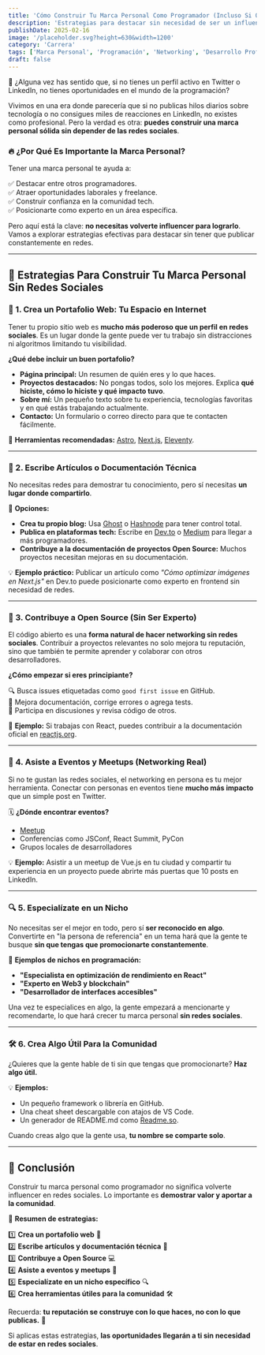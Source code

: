 ```yaml
---
title: 'Cómo Construir Tu Marca Personal Como Programador (Incluso Si Odias las Redes Sociales)🌍'
description: 'Estrategias para destacar sin necesidad de ser un influencer.'
publishDate: 2025-02-16
image: '/placeholder.svg?height=630&width=1200'
category: 'Carrera'
tags: ['Marca Personal', 'Programación', 'Networking', 'Desarrollo Profesional']
draft: false
---
```


💭 ¿Alguna vez has sentido que, si no tienes un perfil activo en Twitter o LinkedIn, no tienes oportunidades en el mundo de la programación?

Vivimos en una era donde parecería que si no publicas hilos diarios sobre tecnología o no consigues miles de reacciones en LinkedIn, no existes como profesional. Pero la verdad es otra: **puedes construir una marca personal sólida sin depender de las redes sociales**.

### 🔥 ¿Por Qué Es Importante la Marca Personal?

Tener una marca personal te ayuda a:

✅ Destacar entre otros programadores.  
✅ Atraer oportunidades laborales y freelance.  
✅ Construir confianza en la comunidad tech.  
✅ Posicionarte como experto en un área específica.

Pero aquí está la clave: **no necesitas volverte influencer para lograrlo**. Vamos a explorar estrategias efectivas para destacar sin tener que publicar constantemente en redes.

---

## 🚀 Estrategias Para Construir Tu Marca Personal Sin Redes Sociales

### 📂 1. **Crea un Portafolio Web: Tu Espacio en Internet**

Tener tu propio sitio web es **mucho más poderoso que un perfil en redes sociales**. Es un lugar donde la gente puede ver tu trabajo sin distracciones ni algoritmos limitando tu visibilidad.

**¿Qué debe incluir un buen portafolio?**

- **Página principal:** Un resumen de quién eres y lo que haces.
- **Proyectos destacados:** No pongas todos, solo los mejores. Explica **qué hiciste, cómo lo hiciste y qué impacto tuvo**.
- **Sobre mí:** Un pequeño texto sobre tu experiencia, tecnologías favoritas y en qué estás trabajando actualmente.
- **Contacto:** Un formulario o correo directo para que te contacten fácilmente.

🔗 **Herramientas recomendadas:** [Astro](https://astro.build/), [Next.js](https://nextjs.org/), [Eleventy](https://www.11ty.dev/).

---

### 📖 2. **Escribe Artículos o Documentación Técnica**

No necesitas redes para demostrar tu conocimiento, pero sí necesitas **un lugar donde compartirlo**.

📌 **Opciones:**

- **Crea tu propio blog:** Usa [Ghost](https://ghost.org/) o [Hashnode](https://hashnode.com/) para tener control total.
- **Publica en plataformas tech:** Escribe en [Dev.to](https://dev.to/) o [Medium](https://medium.com/) para llegar a más programadores.
- **Contribuye a la documentación de proyectos Open Source:** Muchos proyectos necesitan mejoras en su documentación.

💡 **Ejemplo práctico:** Publicar un artículo como _"Cómo optimizar imágenes en Next.js"_ en Dev.to puede posicionarte como experto en frontend sin necesidad de redes.

---

### 💼 3. **Contribuye a Open Source (Sin Ser Experto)**

El código abierto es una **forma natural de hacer networking sin redes sociales**. Contribuir a proyectos relevantes no solo mejora tu reputación, sino que también te permite aprender y colaborar con otros desarrolladores.

**¿Cómo empezar si eres principiante?**

🔍 Busca issues etiquetadas como `good first issue` en GitHub.  
🔧 Mejora documentación, corrige errores o agrega tests.  
💬 Participa en discusiones y revisa código de otros.

📌 **Ejemplo:** Si trabajas con React, puedes contribuir a la documentación oficial en [reactjs.org](https://github.com/reactjs/react.dev).

---

### 🎤 4. **Asiste a Eventos y Meetups (Networking Real)**

Si no te gustan las redes sociales, el networking en persona es tu mejor herramienta. Conectar con personas en eventos tiene **mucho más impacto** que un simple post en Twitter.

🗓️ **¿Dónde encontrar eventos?**

- [Meetup](https://www.meetup.com/)
- Conferencias como JSConf, React Summit, PyCon
- Grupos locales de desarrolladores

💡 **Ejemplo:** Asistir a un meetup de Vue.js en tu ciudad y compartir tu experiencia en un proyecto puede abrirte más puertas que 10 posts en LinkedIn.

---

### 🔍 5. **Especialízate en un Nicho**

No necesitas ser el mejor en todo, pero sí **ser reconocido en algo**. Convertirte en "la persona de referencia" en un tema hará que la gente te busque **sin que tengas que promocionarte constantemente**.

📌 **Ejemplos de nichos en programación:**

- **"Especialista en optimización de rendimiento en React"**
- **"Experto en Web3 y blockchain"**
- **"Desarrollador de interfaces accesibles"**

Una vez te especialices en algo, la gente empezará a mencionarte y recomendarte, lo que hará crecer tu marca personal **sin redes sociales**.

---

### 🛠 6. **Crea Algo Útil Para la Comunidad**

¿Quieres que la gente hable de ti sin que tengas que promocionarte? **Haz algo útil.**

💡 **Ejemplos:**

- Un pequeño framework o librería en GitHub.
- Una cheat sheet descargable con atajos de VS Code.
- Un generador de README.md como [Readme.so](https://readme.so/).

Cuando creas algo que la gente usa, **tu nombre se comparte solo**.

---

## 🎯 Conclusión

Construir tu marca personal como programador no significa volverte influencer en redes sociales. Lo importante es **demostrar valor y aportar a la comunidad**.

📌 **Resumen de estrategias:**

1️⃣ **Crea un portafolio web** 📂  
2️⃣ **Escribe artículos y documentación técnica** 📖  
3️⃣ **Contribuye a Open Source** 💻  
4️⃣ **Asiste a eventos y meetups** 🎤  
5️⃣ **Especialízate en un nicho específico** 🔍  
6️⃣ **Crea herramientas útiles para la comunidad** 🛠

Recuerda: **tu reputación se construye con lo que haces, no con lo que publicas.** 🚀

Si aplicas estas estrategias, **las oportunidades llegarán a ti sin necesidad de estar en redes sociales**.
